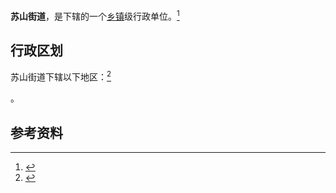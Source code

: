 {{中国乡级行政区|32/03/11/014/000}}

'''苏山街道'''，是{{PRC admin/fullname|32/03/11/014/000|3}}下辖的一个[[乡镇|乡镇]]级行政单位。<ref>{{PRC admin/ref sgc|{{PRC admin/parent|32/03/11/014/000}}}}</ref>

== 行政区划 ==

苏山街道下辖以下地区：<ref>{{PRC admin/ref sgc|32/03/11/014/000}}</ref>

{{PRC admin/children|32/03/11/014/000}}。

== 参考资料 ==

{{reflist}}

{{行政区划小作品}}
{{PRC admin/navcat|32/03/11/014/000}}